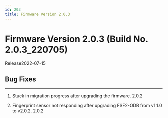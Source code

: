 ```yaml
---
id: 203
title: Firmware Version 2.0.3
---
```


# Firmware Version 2.0.3 (Build No. 2.0.3_220705)

Release<Separator/>2022-07-15

## Bug Fixes

---

<BugLists>

1. Stuck in migration progress after upgrading the firmware. <Badge>2.0.2</Badge>

1. Fingerprint sensor not responding after upgrading FSF2-ODB from v1.1.0 to v2.0.2. <Badge>2.0.2</Badge>

</BugLists>